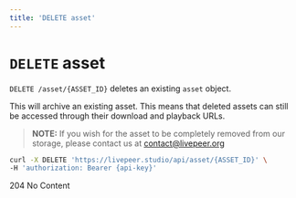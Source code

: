 ```yaml
---
title: 'DELETE asset'
---
```


# `DELETE` asset

`DELETE /asset/{ASSET_ID}` deletes an existing `asset` object.

This will archive an existing asset. This means that deleted assets can still be accessed through their download and playback URLs.

> **NOTE:** If you wish for the asset to be completely removed from our storage,
> please contact us at [contact@livepeer.org](mailto:contact@livepeer.org)

```bash
curl -X DELETE 'https://livepeer.studio/api/asset/{ASSET_ID}' \
-H 'authorization: Bearer {api-key}'
```

204 No Content
